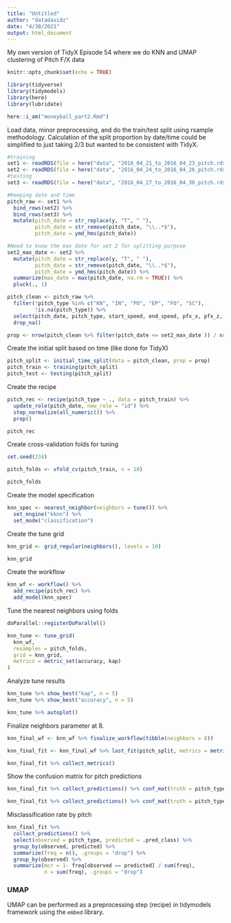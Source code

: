```yaml
---
title: "Untitled"
author: "datadavidz"
date: "4/30/2021"
output: html_document
---
```


My own version of TidyX Episode 54 where we do KNN and UMAP clustering of Pitch F/X data
```r
knitr::opts_chunk$set(echo = TRUE)

library(tidyverse)
library(tidymodels)
library(here)
library(lubridate)

here::i_am("moneyball_part2.Rmd")
```

Load data, minor preprocessing, and do the train/test split using rsample methodology.
Calculation of the split proportion by date/time could be simplified to just taking 2/3 but wanted to be consistent with TidyX.
```r
#training
set1 <- readRDS(file = here("data", "2016_04_21_to_2016_04_23_pitch.rds"))
set2 <- readRDS(file = here("data", "2016_04_24_to_2016_04_26_pitch.rds"))
#testing
set3 <- readRDS(file = here("data", "2016_04_27_to_2016_04_30_pitch.rds"))

#Keeping date and time
pitch_raw <- set1 %>%
  bind_rows(set2) %>%
  bind_rows(set3) %>%
  mutate(pitch_date = str_replace(y, "T", " "),
         pitch_date = str_remove(pitch_date, "\\..*$"),
         pitch_date = ymd_hms(pitch_date))

#Need to know the max date for set 2 for splitting purpose
set2_max_date <- set2 %>%
  mutate(pitch_date = str_replace(y, "T", " "),
         pitch_date = str_remove(pitch_date, "\\..*$"),
         pitch_date = ymd_hms(pitch_date)) %>%
  summarize(max_date = max(pitch_date, na.rm = TRUE)) %>%
  pluck(., 1)

pitch_clean <- pitch_raw %>%
  filter(!pitch_type %in% c("KN", "IN", "PO", "EP", "FO", "SC"),
         !is.na(pitch_type)) %>%
  select(pitch_date, pitch_type, start_speed, end_speed, pfx_x, pfx_z, px, pz, x0, z0, vx0, vz0) %>%
  drop_na()

prop <- nrow(pitch_clean %>% filter(pitch_date <= set2_max_date )) / nrow(pitch_clean)
```

Create the initial split based on time (like done for TidyX)
```r
pitch_split <- initial_time_split(data = pitch_clean, prop = prop)
pitch_train <- training(pitch_split)
pitch_test <- testing(pitch_split)
```

Create the recipe
```r
pitch_rec <- recipe(pitch_type ~ ., data = pitch_train) %>%
  update_role(pitch_date, new_role = "id") %>%
  step_normalize(all_numeric()) %>%
  prep()

pitch_rec
```

Create cross-validation folds for tuning
```r
set.seed(234)

pitch_folds <- vfold_cv(pitch_train, v = 10)

pitch_folds
```


Create the model specification
```r
knn_spec <- nearest_neighbor(neighbors = tune()) %>%
  set_engine("kknn") %>%
  set_mode("classification")
```

Create the tune grid
```r
knn_grid <- grid_regular(neighbors(), levels = 10)

knn_grid
```

Create the workflow
```r
knn_wf <- workflow() %>%
  add_recipe(pitch_rec) %>%
  add_model(knn_spec)
```

Tune the nearest neighbors using folds
```r
doParallel::registerDoParallel()

knn_tune <- tune_grid(
  knn_wf,
  resamples = pitch_folds,
  grid = knn_grid,
  metrics = metric_set(accuracy, kap)
)
```

Analyze tune results
```r
knn_tune %>% show_best("kap", n = 5)
knn_tune %>% show_best("accuracy", n = 5)

knn_tune %>% autoplot()
```

Finalize neighbors parameter at 8.
```r
knn_final_wf <- knn_wf %>% finalize_workflow(tibble(neighbors = 8))
```

```r
knn_final_fit <- knn_final_wf %>% last_fit(pitch_split, metrics = metric_set(accuracy, kap))

knn_final_fit %>% collect_metrics()
```

Show the confusion matrix for pitch predictions
```r
knn_final_fit %>% collect_predictions() %>% conf_mat(truth = pitch_type, estimate = .pred_class)

```
```r
knn_final_fit %>% collect_predictions() %>% conf_mat(truth = pitch_type, estimate = .pred_class) %>% summary()
```


Misclassification rate by pitch
```r
knn_final_fit %>% 
  collect_predictions() %>% 
  select(observed = pitch_type, predicted = .pred_class) %>%
  group_by(observed, predicted) %>%
  summarize(freq = n(), .groups = "drop") %>%
  group_by(observed) %>%
  summarize(mcr = 1- freq[observed == predicted] / sum(freq), 
            n = sum(freq), .groups = "drop")
```

### UMAP

UMAP can be performed as a preprocessing step (recipe) in tidymodels framework using the ```embed``` library.

```r

```

